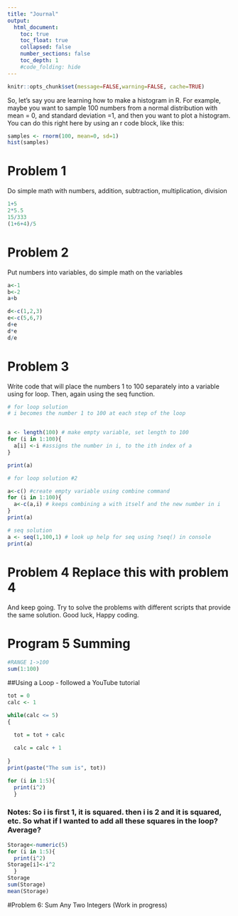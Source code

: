 ```yaml
---
title: "Journal"
output:
  html_document:
    toc: true
    toc_float: true
    collapsed: false
    number_sections: false
    toc_depth: 1
    #code_folding: hide
---
```


```r
knitr::opts_chunk$set(message=FALSE,warning=FALSE, cache=TRUE)
```




So, let's say you are learning how to make a histogram in R. For example, maybe you want to sample 100 numbers from a normal distribution with mean = 0, and standard deviation =1, and then you want to plot a histogram. You can do this right here by using an r code block, like this:

```r
samples <- rnorm(100, mean=0, sd=1)
hist(samples)
```



# Problem 1

Do simple math with numbers, addition, subtraction, multiplication, division

```r
1+5
2*5.5
15/333
(1+6+4)/5

```



# Problem 2

Put numbers into variables, do simple math on the variables

```r
a<-1
b<-2
a+b

d<-c(1,2,3)
e<-c(5,6,7)
d+e
d*e
d/e

```



# Problem 3

Write code that will place the numbers 1 to 100 separately into a variable using for loop. Then, again using the seq function.

```r
# for loop solution
# i becomes the number 1 to 100 at each step of the loop


a <- length(100) # make empty variable, set length to 100
for (i in 1:100){
  a[i] <-i #assigns the number in i, to the ith index of a
}

print(a)

# for loop solution #2

a<-c() #create empty variable using combine command
for (i in 1:100){
  a<-c(a,i) # keeps combining a with itself and the new number in i
}
print(a)

# seq solution
a <- seq(1,100,1) # look up help for seq using ?seq() in console
print(a)

```



# Problem 4 Replace this with problem 4

And keep going. Try to solve the problems with different scripts that provide the same solution. Good luck, Happy coding.



# Program 5 Summing

```r
#RANGE 1->100
sum(1:100)

```
##Using a Loop - followed a YouTube  tutorial
```r
tot = 0 
calc <- 1 

while(calc <= 5)
{

  tot = tot + calc 
  
  calc = calc + 1
  
}
print(paste("The sum is", tot))
```

```r
for (i in 1:5){
  print(i^2)
  }
```  

### Notes: So i is first 1, it is squared. then i is 2 and it is squared, etc. So what if I wanted to add all these squares in the loop? Average? 

```r
Storage<-numeric(5)
for (i in 1:5){
  print(i^2)
Storage[i]<-i^2
  }
Storage
sum(Storage)
mean(Storage)
```



#Problem 6: Sum Any Two Integers (Work in progress)

